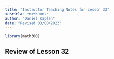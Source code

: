 ```yaml
---
title: "Instructor Teaching Notes for Lesson 33"
subtitle: "Math300Z"
author: "Daniel Kaplan"
date: "Revised 03/08/2023"
---
```



```r
library(math300)
```

## Review of Lesson 32


